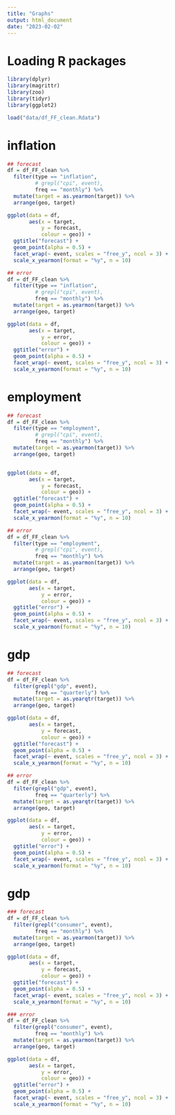 ```yaml
---
title: "Graphs"
output: html_document
date: "2023-02-02"
---
```


# Loading R packages
```r
library(dplyr)
library(magrittr)
library(zoo)
library(tidyr)
library(ggplot2)
```

```r
load("data/df_FF_clean.Rdata")
```

# inflation
```r
## forecast
df = df_FF_clean %>%
  filter(type == "inflation",
         # grepl("cpi", event),
         freq == "monthly") %>%
  mutate(target = as.yearmon(target)) %>%
  arrange(geo, target)

ggplot(data = df,
       aes(x = target,
           y = forecast,
           colour = geo)) +
  ggtitle("forecast") +
  geom_point(alpha = 0.5) +
  facet_wrap(~ event, scales = "free_y", ncol = 3) +
  scale_x_yearmon(format = "%y", n = 10)

## error
df = df_FF_clean %>%
  filter(type == "inflation",
         # grepl("cpi", event),
         freq == "monthly") %>%
  mutate(target = as.yearmon(target)) %>%
  arrange(geo, target)

ggplot(data = df,
       aes(x = target,
           y = error,
           colour = geo)) +
  ggtitle("error") +
  geom_point(alpha = 0.5) +
  facet_wrap(~ event, scales = "free_y", ncol = 3) +
  scale_x_yearmon(format = "%y", n = 10)
```

# employment
```r
## forecast
df = df_FF_clean %>%
  filter(type == "employment",
         # grepl("cpi", event),
         freq == "monthly") %>%
  mutate(target = as.yearmon(target)) %>%
  arrange(geo, target)


ggplot(data = df,
       aes(x = target,
           y = forecast,
           colour = geo)) +
  ggtitle("forecast") +
  geom_point(alpha = 0.5) +
  facet_wrap(~ event, scales = "free_y", ncol = 3) +
  scale_x_yearmon(format = "%y", n = 10)

## error
df = df_FF_clean %>%
  filter(type == "employment",
         # grepl("cpi", event),
         freq == "monthly") %>%
  mutate(target = as.yearmon(target)) %>%
  arrange(geo, target)

ggplot(data = df,
       aes(x = target,
           y = error,
           colour = geo)) +
  ggtitle("error") +
  geom_point(alpha = 0.5) +
  facet_wrap(~ event, scales = "free_y", ncol = 3) +
  scale_x_yearmon(format = "%y", n = 10)
```

# gdp
```r
## forecast
df = df_FF_clean %>%
  filter(grepl("gdp", event),
         freq == "quarterly") %>%
  mutate(target = as.yearqtr(target)) %>%
  arrange(geo, target)

ggplot(data = df,
       aes(x = target,
           y = forecast,
           colour = geo)) +
  ggtitle("forecast") +
  geom_point(alpha = 0.5) +
  facet_wrap(~ event, scales = "free_y", ncol = 3) +
  scale_x_yearmon(format = "%y", n = 10)

## error
df = df_FF_clean %>%
  filter(grepl("gdp", event),
         freq == "quarterly") %>%
  mutate(target = as.yearqtr(target)) %>%
  arrange(geo, target)

ggplot(data = df,
       aes(x = target,
           y = error,
           colour = geo)) +
  ggtitle("error") +
  geom_point(alpha = 0.5) +
  facet_wrap(~ event, scales = "free_y", ncol = 3) +
  scale_x_yearmon(format = "%y", n = 10)
```

# gdp
```r
### forecast
df = df_FF_clean %>%
  filter(grepl("consumer", event),
         freq == "monthly") %>%
  mutate(target = as.yearmon(target)) %>%
  arrange(geo, target)

ggplot(data = df,
       aes(x = target,
           y = forecast,
           colour = geo)) +
  ggtitle("forecast") +
  geom_point(alpha = 0.5) +
  facet_wrap(~ event, scales = "free_y", ncol = 3) +
  scale_x_yearmon(format = "%y", n = 10)

### error
df = df_FF_clean %>%
  filter(grepl("consumer", event),
         freq == "monthly") %>%
  mutate(target = as.yearmon(target)) %>%
  arrange(geo, target)

ggplot(data = df,
       aes(x = target,
           y = error,
           colour = geo)) +
  ggtitle("error") +
  geom_point(alpha = 0.5) +
  facet_wrap(~ event, scales = "free_y", ncol = 3) +
  scale_x_yearmon(format = "%y", n = 10)
```